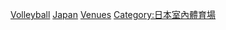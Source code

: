 
[[Category:日本體育場地|Volleyball]]
[[Category:各國排球場館|Japan]]
[[Category:日本排球|Venues]]
[[Category:日本室內體育場|Category:日本室內體育場]]